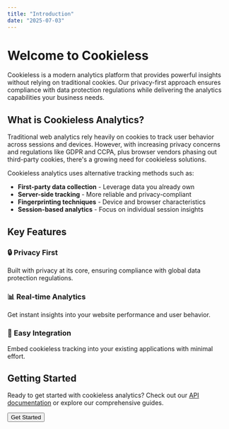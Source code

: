 ```yaml
---
title: "Introduction"
date: "2025-07-03"
---
```



# Welcome to Cookieless

Cookieless is a modern analytics platform that provides powerful insights without relying on traditional cookies. Our privacy-first approach ensures compliance with data protection regulations while delivering the analytics capabilities your business needs.

## What is Cookieless Analytics?

Traditional web analytics rely heavily on cookies to track user behavior across sessions and devices. However, with increasing privacy concerns and regulations like GDPR and CCPA, plus browser vendors phasing out third-party cookies, there's a growing need for cookieless solutions.

Cookieless analytics uses alternative tracking methods such as:

- **First-party data collection** - Leverage data you already own
- **Server-side tracking** - More reliable and privacy-compliant
- **Fingerprinting techniques** - Device and browser characteristics
- **Session-based analytics** - Focus on individual session insights

## Key Features

### 🔒 Privacy First
Built with privacy at its core, ensuring compliance with global data protection regulations.

### 📊 Real-time Analytics
Get instant insights into your website performance and user behavior.

### 🚀 Easy Integration
Embed cookieless tracking into your existing applications with minimal effort.

## Getting Started

Ready to get started with cookieless analytics? Check out our [API documentation](/docs/api) or explore our comprehensive guides.

<div className='flex justify-center items-center py-4'>
    <Link asChild href="/docs" target="_blank">
        <Button className="mt-4">
            Get Started
        </Button>
    </Link>
</div>
